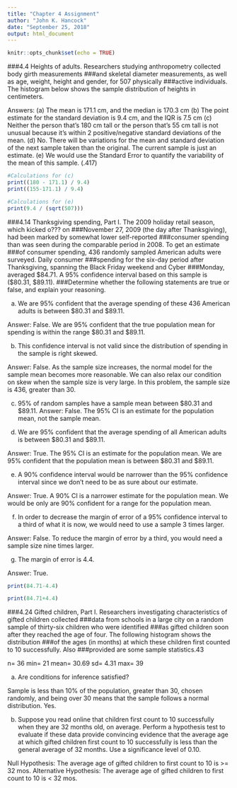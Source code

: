 ```yaml
---
title: "Chapter 4 Assignment"
author: "John K. Hancock"
date: "September 25, 2018"
output: html_document
---
```


```r
knitr::opts_chunk$set(echo = TRUE)
```

###4.4 Heights of adults. Researchers studying anthropometry collected body girth measurements
###and skeletal diameter measurements, as well as age, weight, height and gender, for 507 physically
###active individuals. The histogram below shows the sample distribution of heights in centimeters.

Answers: (a) The mean is 171.1 cm, and the median is 170.3 cm
         (b) The point estimate for the standard deviation is 9.4 cm, and the IQR is 7.5 cm
         (c) Neither the person that's 180 cm tall or the person that's 55 cm tall is not unusual because it's within 2 positive/negative standard deviations of the mean. 
         (d) No. There will be variations for the mean and standard deviation of the next sample taken than the original. The current sample is just an estimate.
         (e) We would use the Standard Error to quantify the variability of the mean of this sample. (.417)
         
```r
#Calculations for (c)
print((180 - 171.1) / 9.4)
print((155-171.1) / 9.4)
```
         
```r
#Calculations for (e)
print(9.4 / (sqrt(507)))

```

###4.14 Thanksgiving spending, Part I. The 2009 holiday retail season, which kicked o??? on
###November 27, 2009 (the day after Thanksgiving), had been marked by somewhat lower self-reported
###consumer spending than was seen during the comparable period in 2008. To get an estimate
###of consumer spending, 436 randomly sampled American adults were surveyed. Daily consumer
###spending for the six-day period after Thanksgiving, spanning the Black Friday weekend and Cyber
###Monday, averaged $84.71. A 95% confidence interval based on this sample is ($80.31, $89.11).
###Determine whether the following statements are true or false, and explain your reasoning.         

(a) We are 95% confident that the average spending of these 436 American adults is between
$80.31 and $89.11.

Answer: False. We are 95% confident that the true population mean for spending is within the range $80.31 and $89.11.

(b) This confidence interval is not valid since the distribution of spending in the sample is right
skewed.

Answer: False. As the sample size increases, the normal model for the sample mean becomes more reasonable. We
can also relax our condition on skew when the sample size is very large. In this problem, the sample size is 436, greater than 30.

(c) 95% of random samples have a sample mean between $80.31 and $89.11.
Answer: False. The 95% CI is an estimate for the population mean, not the sample mean.

(d) We are 95% confident that the average spending of all American adults is between $80.31 and
$89.11.

Answer: True. The 95% CI is an estimate for the population mean. We are 95% confident that the population mean is between $80.31 and
$89.11.

(e) A 90% confidence interval would be narrower than the 95% confidence interval since we don't
need to be as sure about our estimate.

Answer: True. A 90% CI is a narrower estimate for the population mean. We would be only are 90% confident for a range for the population mean.

(f) In order to decrease the margin of error of a 95% confidence interval to a third of what it is
now, we would need to use a sample 3 times larger.

Answer: False. To reduce the margin of error by a third, you would need a sample size nine times larger. 

(g) The margin of error is 4.4.

Answer: True.

```r
print(84.71-4.4)

print(84.71+4.4)


```
###4.24 Gifted children, Part I. Researchers investigating characteristics of gifted children collected
###data from schools in a large city on a random sample of thirty-six children who were identified
###as gifted children soon after they reached the age of four. The following histogram shows the distribution
###of the ages (in months) at which these children first counted to 10 successfully. Also
###provided are some sample statistics.43

n= 36
min= 21
mean= 30.69
sd= 4.31
max= 39

(a) Are conditions for inference satisfied?

Sample is less than 10% of the population, greater than 30, chosen randomly, and being over 30 means that the sample follows a normal distribution.  Yes. 

(b) Suppose you read online that children first count to 10 successfully when they are 32 months
old, on average. Perform a hypothesis test to evaluate if these data provide convincing evidence
that the average age at which gifted children first count to 10 successfully is less than the
general average of 32 months. Use a significance level of 0.10.

Null Hypothesis: The average age of gifted children to first count to 10 is >=  32 mos.
Alternative Hypothesis: The average age of gifted children to first count to 10 is < 32 mos.



